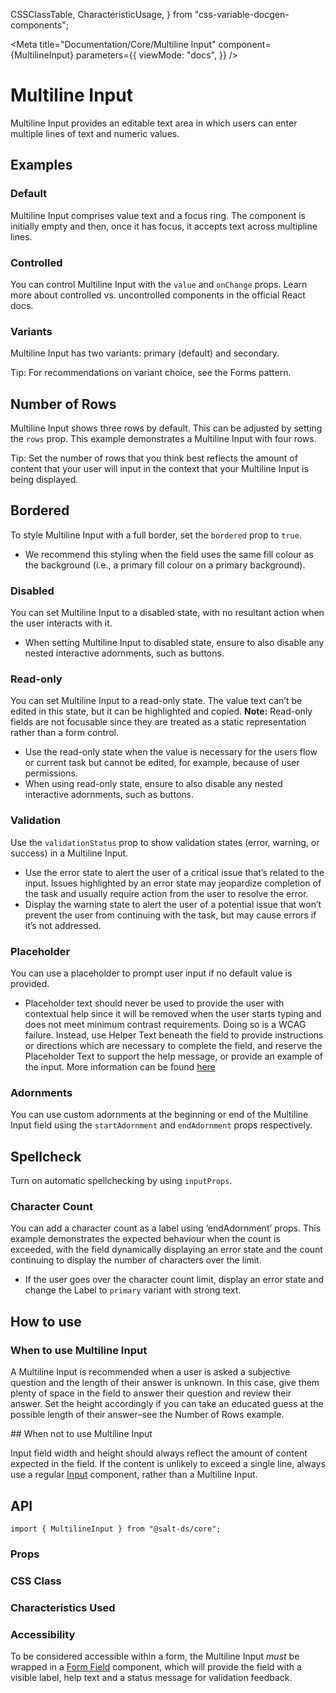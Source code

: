   CSSClassTable,
  CharacteristicUsage,
} from "css-variable-docgen-components";

<Meta
  title="Documentation/Core/Multiline Input"
  component={MultilineInput}
  parameters={{
    viewMode: "docs",
  }}
/>

# Multiline Input

Multiline Input provides an editable text area in which users can enter multiple lines of text and numeric values.

<Canvas>
  <Story id="core-multiline-input--default" />
</Canvas>

## Examples

### Default

Multiline Input comprises value text and a focus ring. The component is initially empty and then, once it has focus, it accepts text across multipline lines.

<Canvas>
  <Story id="core-multiline-input--default" />
</Canvas>

### Controlled

You can control Multiline Input with the `value` and `onChange` props. Learn more about <Link href="https://react.dev/learn/sharing-state-between-components#controlled-and-uncontrolled-components">controlled vs. uncontrolled components</Link> in the official React docs.

<Canvas>
  <Story id="core-multiline-input--controlled" />
</Canvas>

### Variants

Multiline Input has two variants: primary (default) and secondary.

Tip: For recommendations on variant choice, see the <Link href="https://www.saltdesignsystem.com/salt/patterns/forms">Forms pattern</Link>.

<Canvas>
  <Story id="core-multiline-input--variants" />
</Canvas>

## Number of Rows

Multiline Input shows three rows by default. This can be adjusted by setting the `rows` prop. This example demonstrates a Multiline Input with four rows.

Tip: Set the number of rows that you think best reflects the amount of content that your user will input in the context that your Multiline Input is being displayed.

<Canvas>
  <Story id="core-multiline-input--number-of-rows" />
</Canvas>

## Bordered

To style Multiline Input with a full border, set the `bordered` prop to `true`.

<Canvas>
  <Story id="core-multiline-input--bordered" />
</Canvas>

- We recommend this styling when the field uses the same fill colour as the background (i.e., a primary fill colour on a primary background).

### Disabled

You can set Multiline Input to a disabled state, with no resultant action when the user interacts with it.

<Canvas>
  <Story id="core-multiline-input--disabled" />
</Canvas>

- When setting Multiline Input to disabled state, ensure to also disable any nested interactive adornments, such as buttons.

### Read-only

You can set Multiline Input to a read-only state. The value text can’t be edited in this state, but it can be highlighted and copied.
**Note:** Read-only fields are not focusable since they are treated as a static representation rather than a form control.

<Canvas>
  <Story id="core-multiline-input--readonly" />
</Canvas>

- Use the read-only state when the value is necessary for the users flow or current task but cannot be edited, for example, because of user permissions.
- When using read-only state, ensure to also disable any nested interactive adornments, such as buttons.

### Validation

Use the `validationStatus` prop to show validation states (error, warning, or success) in a Multiline Input.

<Canvas>
  <Story id="core-multiline-input--validation-states" />
</Canvas>

- Use the error state to alert the user of a critical issue that’s related to the input. Issues highlighted by an error state may jeopardize completion of the task and usually require action from the user to resolve the error.
- Display the warning state to alert the user of a potential issue that won’t prevent the user from continuing with the task, but may cause errors if it’s not addressed.

### Placeholder

You can use a placeholder to prompt user input if no default value is provided.

<Canvas>
  <Story id="core-multiline-input--placeholder" />
</Canvas>

- Placeholder text should never be used to provide the user with contextual help since it will be removed when the user starts typing and does not meet minimum contrast requirements. Doing so is a WCAG failure. Instead, use Helper Text beneath the field to provide instructions or directions which are necessary to complete the field, and reserve the Placeholder Text to support the help message, or provide an example of the input. More information can be found [here](https://www.w3.org/WAI/tutorials/forms/instructions/)

### Adornments

You can use custom adornments at the beginning or end of the Multiline Input field using the `startAdornment` and `endAdornment` props respectively.

<Canvas>
  <Story id="core-multiline-input--with-adornments" />
</Canvas>

## Spellcheck

Turn on automatic spellchecking by using `inputProps`.

<Canvas>
  <Story id="core-multiline-input--spellcheck" />
</Canvas>

### Character Count

You can add a character count as a label using ‘endAdornment’ props. This example demonstrates the expected behaviour when the count is exceeded, with the field dynamically displaying an error state and the count continuing to display the number of characters over the limit.

<Canvas>
  <Story id="core-multiline-input--character-count" />
</Canvas>

- If the user goes over the character count limit, display an error state and change the Label to `primary` variant with strong text.

## How to use

### When to use Multiline Input

A Multiline Input is recommended when a user is asked a subjective question and the length of their answer is unknown. In this case, give them plenty of space in the field to answer their question and review their answer. Set the height accordingly if you can take an educated guess at the possible length of their answer–see the Number of Rows example.

## When not to use Multiline Input

Input field width and height should always reflect the amount of content expected in the field. If the content is unlikely to exceed a single line, always use a regular [Input](?path=/docs/documentation-core-input--page) component, rather than a Multiline Input.

## API

```
import { MultilineInput } from "@salt-ds/core";
```

### Props

<ArgsTable of={MultilineInput} />

### CSS Class

<CSSClassTable of={MultilineInput} />

### Characteristics Used

<CharacteristicUsage of={MultilineInput} />

### Accessibility

To be considered accessible within a form, the Multiline Input _must_ be wrapped in a [Form Field](?path=/docs/documentation-core-form-field--page) component, which will provide the field with a visible label, help text and a status message for validation feedback.

<HelpAndSupport />
